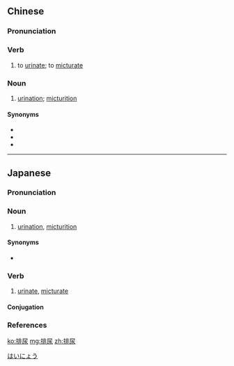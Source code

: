 ==Chinese==
{{zh-forms}}
{{wikipedia|lang=zh}}

===Pronunciation===
{{zh-pron
|m=páiniào
|c=paai4 niu6
|cat=v,n
}}

===Verb===
{{zh-verb}}

# to [[urinate]]; to [[micturate]]

===Noun===
{{zh-noun}}

# [[urination]]; [[micturition]]

====Synonyms====
* {{zh-l|泌尿}}
* {{zh-l|撒尿}}
* {{zh-l|小便}}

{{zh-cat|Bodily fluids}}

----

==Japanese==
{{wikipedia|lang=ja}}
{{ja-kanjitab|はい|にょう|yomi=o}}

===Pronunciation===
{{ja-pron|yomi=o|はいにょう|acc=0|acc_ref=DJR}}

===Noun===
{{ja-noun|はいにょう|hhira=はいねう}}

# [[urination]], [[micturition]]

====Synonyms====
* {{ja-r|放尿|ほうにょう}}

===Verb===
{{ja-verb-suru|はいにょう|hhira=はいねう}}

# [[urinate]], [[micturate]]

====Conjugation====
{{ja-suru|はいにょう}}

===References===
<references/>

[[Category:ja:Bodily fluids|はいにょう]]

[[ko:排尿]]
[[mg:排尿]]
[[zh:排尿]]
